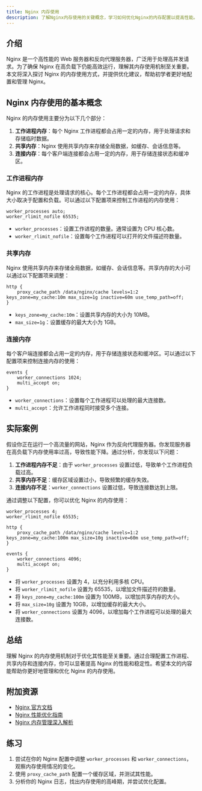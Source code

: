 ```yaml
---
title: Nginx 内存使用
description: 了解Nginx内存使用的关键概念，学习如何优化Nginx的内存配置以提高性能。
---
```


## 介绍

Nginx 是一个高性能的 Web 服务器和反向代理服务器，广泛用于处理高并发请求。为了确保 Nginx 在高负载下仍能高效运行，理解其内存使用机制至关重要。本文将深入探讨 Nginx 的内存使用方式，并提供优化建议，帮助初学者更好地配置和管理 Nginx。

## Nginx 内存使用的基本概念

Nginx 的内存使用主要分为以下几个部分：

1. **工作进程内存**：每个 Nginx 工作进程都会占用一定的内存，用于处理请求和存储临时数据。
2. **共享内存**：Nginx 使用共享内存来存储全局数据，如缓存、会话信息等。
3. **连接内存**：每个客户端连接都会占用一定的内存，用于存储连接状态和缓冲区。

### 工作进程内存

Nginx 的工作进程是处理请求的核心。每个工作进程都会占用一定的内存，具体大小取决于配置和负载。可以通过以下配置项来控制工作进程的内存使用：

```nginx
worker_processes auto;
worker_rlimit_nofile 65535;
```

- `worker_processes`：设置工作进程的数量。通常设置为 CPU 核心数。
- `worker_rlimit_nofile`：设置每个工作进程可以打开的文件描述符数量。

### 共享内存

Nginx 使用共享内存来存储全局数据，如缓存、会话信息等。共享内存的大小可以通过以下配置项来调整：

```nginx
http {
    proxy_cache_path /data/nginx/cache levels=1:2 keys_zone=my_cache:10m max_size=1g inactive=60m use_temp_path=off;
}
```

- `keys_zone=my_cache:10m`：设置共享内存的大小为 10MB。
- `max_size=1g`：设置缓存的最大大小为 1GB。

### 连接内存

每个客户端连接都会占用一定的内存，用于存储连接状态和缓冲区。可以通过以下配置项来控制连接内存的使用：

```nginx
events {
    worker_connections 1024;
    multi_accept on;
}
```

- `worker_connections`：设置每个工作进程可以处理的最大连接数。
- `multi_accept`：允许工作进程同时接受多个连接。

## 实际案例

假设你正在运行一个高流量的网站，Nginx 作为反向代理服务器。你发现服务器在高负载下内存使用率过高，导致性能下降。通过分析，你发现以下问题：

1. **工作进程内存不足**：由于 `worker_processes` 设置过低，导致单个工作进程负载过高。
2. **共享内存不足**：缓存区域设置过小，导致频繁的缓存失效。
3. **连接内存不足**：`worker_connections` 设置过低，导致连接数达到上限。

通过调整以下配置，你可以优化 Nginx 的内存使用：

```nginx
worker_processes 4;
worker_rlimit_nofile 65535;

http {
    proxy_cache_path /data/nginx/cache levels=1:2 keys_zone=my_cache:100m max_size=10g inactive=60m use_temp_path=off;
}

events {
    worker_connections 4096;
    multi_accept on;
}
```

- 将 `worker_processes` 设置为 4，以充分利用多核 CPU。
- 将 `worker_rlimit_nofile` 设置为 65535，以增加文件描述符的数量。
- 将 `keys_zone=my_cache:100m` 设置为 100MB，以增加共享内存的大小。
- 将 `max_size=10g` 设置为 10GB，以增加缓存的最大大小。
- 将 `worker_connections` 设置为 4096，以增加每个工作进程可以处理的最大连接数。

## 总结

理解 Nginx 的内存使用机制对于优化其性能至关重要。通过合理配置工作进程、共享内存和连接内存，你可以显著提高 Nginx 的性能和稳定性。希望本文的内容能帮助你更好地管理和优化 Nginx 的内存使用。

## 附加资源

- [Nginx 官方文档](https://nginx.org/en/docs/)
- [Nginx 性能优化指南](https://www.nginx.com/resources/wiki/start/topics/tutorials/config_pitfalls/)
- [Nginx 内存管理深入解析](https://www.nginx.com/blog/inside-nginx-how-we-designed-for-performance-scale/)

## 练习

1. 尝试在你的 Nginx 配置中调整 `worker_processes` 和 `worker_connections`，观察内存使用情况的变化。
2. 使用 `proxy_cache_path` 配置一个缓存区域，并测试其性能。
3. 分析你的 Nginx 日志，找出内存使用的高峰期，并尝试优化配置。
